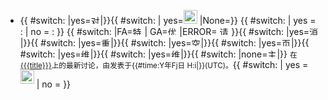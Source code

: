* {{ #switch: {{{talkprotect|}}} |yes=[[File:Padlock-gold.svg|15px|对话页被保护]]|}}{{ #switch: {{{indiscussion|}}} | yes=[[File:Presa de decissions.png|22px|進行中的討論]] |None=}} {{ #switch: {{{hot|}}} | yes = <span style="font-size:larger;">'''[[{{{title}}}#{{{talk}}}|{{{talk}}}]]'''</span>: | no = '''[[{{{title}}}#{{{talk}}}|{{{talk}}}]]''': }} {{ #switch: {{{fg|}}} |FA=[[File:Cscr-featured.svg|15px|特色条目]] | GA=[[File:Symbol support vote.svg|15px|优良条目]] |ERROR= [[File:Qsicon Achtung.svg|15px|请检查]] }}{{ #switch: {{{disambig|}}} |yes=[[File:Disambig.svg|15px|消歧义页面]]|}}{{ #switch: {{{redirect|}}} |yes=[[File:Redirect arrow without text (cropped).svg|15px|重定向页面]]|}}{{ #switch: {{{empty|}}} |yes=[[File:Counter Vandalism Unit.svg|15px|空页面]]|}}{{ #switch: {{{protect|}}} |yes=[[File:Padlock-gold.svg|15px|页面被保护]]|}}{{ #switch: {{{commons|}}} |yes=[[File:Commons-logo.svg|15px|维基共享资源上的图像]]|}}{{ #switch: {{{nowcommons|}}} |yes=[[File:Commons-logo.svg|15px|维基共享资源上的图像]]|}}{{ #switch: {{{nomain|}}} |none=[[File:Edit-delete.svg|15px|主页面不存在]]|}} <small>在[[{{{title}}}]]上的最新讨论，由[[User:{{{user}}}|{{{user}}}]]发表于{{#time:Y年Fj日 H:i|{{{time}}}}}(UTC)。</small>{{ #switch: {{{hot|}}} | yes = <sup>[[File:Nuvola apps kopete.png|22px|最近讨论热烈的话题]]</sup> | no = }}
